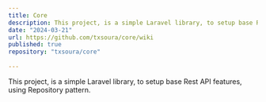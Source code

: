 ```yaml
---
title: Core
description: This project, is a simple Laravel library, to setup base Rest API features, using Repository pattern.
date: "2024-03-21"
url: https://github.com/txsoura/core/wiki
published: true
repository: "txsoura/core"
  
---
```


This project, is a simple Laravel library, to setup base Rest API features, using Repository pattern.
